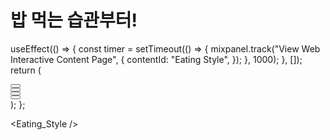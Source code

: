 # 밥 먹는 습관부터!


  useEffect(() => {
    const timer = setTimeout(() => {
      mixpanel.track("View Web Interactive Content Page", {
        contentId: "Eating Style",
      });
    }, 1000);
  }, []);
  return (
    <div>
      <div className="lg:flex">
        <div className="lg:mr-2 lg:w-1/3 w-full">
          <Button
            title="Introduction"
            description="Introduction"
            query="/Diet/92kg/Eating_Style"
          ></Button>
        </div>
        <div className="lg:ml-2 lg:mr-2 lg:w-1/3 w-full">
          <Button
            title="Breakfast"
            description="아침식사와 채소의 중요성"
            query="/Diet/92kg/Eating_Style"
          ></Button>
        </div>
        <div className="lg:ml-2 lg:w-1/3 w-full">
          <Button
            title="Unsaturated Fat"
            description="불포화지방?"
            query="/Diet/92kg/Eating_Style"
          ></Button>
        </div>
      </div>
      <div className="lg:flex">
        <div className="lg:mr-2 lg:w-1/3 w-full">
          <Button
            title="Zero Coke Secret"
            description="제로콜라의 비밀"
            query="/Diet/92kg/Eating_Style"
          ></Button>
        </div>
        <div className="lg:ml-2 lg:mr-2 lg:w-1/3 w-full"></div>
        <div className="lg:ml-2 lg:w-1/3 w-full"></div>
      </div>
    </div>
  );
};

<Eating_Style />
